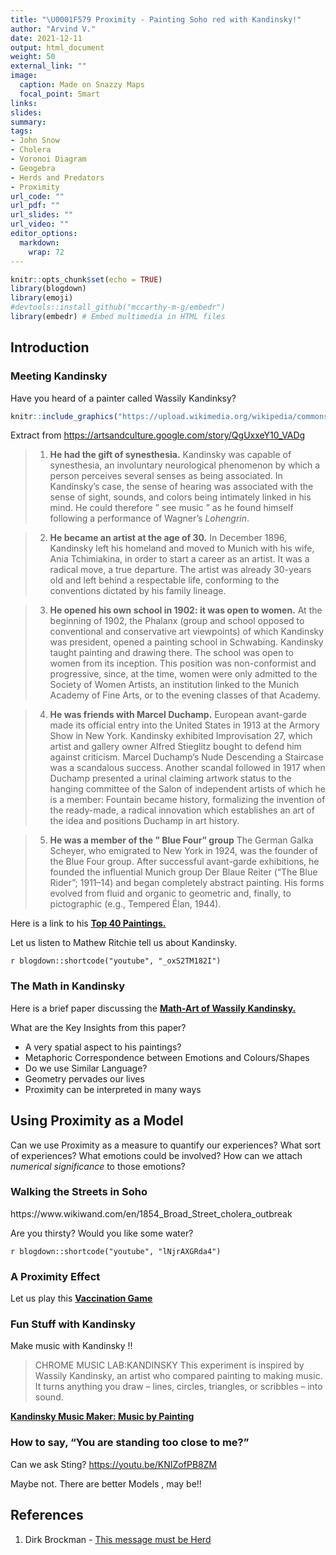 ```yaml
---
title: "\U0001F579 Proximity - Painting Soho red with Kandinsky!"
author: "Arvind V."
date: 2021-12-11
output: html_document
weight: 50
external_link: ""
image:
  caption: Made on Snazzy Maps
  focal_point: Smart
links:
slides: 
summary: 
tags:
- John Snow
- Cholera
- Voronoi Diagram
- Geogebra
- Herds and Predators
- Proximity
url_code: ""
url_pdf: ""
url_slides: ""
url_video: ""
editor_options: 
  markdown: 
    wrap: 72
---
```


```r
knitr::opts_chunk$set(echo = TRUE)
library(blogdown)
library(emoji)
#devtools::install_github("mccarthy-m-g/embedr")
library(embedr) # Embed multimedia in HTML files
```


## Introduction

### Meeting Kandinsky

Have you heard of a painter called Wassily Kandinksy?

```r
knitr::include_graphics("https://upload.wikimedia.org/wikipedia/commons/8/8a/Vassily-Kandinsky.jpeg")
```

Extract from <https://artsandculture.google.com/story/QgUxxeY10_VADg>

> 1. **He had the gift of synesthesia.**
    Kandinsky was capable of synesthesia, an involuntary neurological phenomenon by which a person perceives several senses as being associated.
In Kandinsky's case, the sense of hearing was associated with the sense of sight, sounds, and colors being intimately linked in his mind. He could therefore " see music " as he found himself following a performance of Wagner's *Lohengrin*. 

> 2. **He became an artist at the age of 30.**
In December 1896, Kandinsky left his homeland and moved to Munich with his wife, Ania Tchimiakina, in order to start a career as an artist. It was a radical move, a true departure. The artist was already 30-years old and left behind a respectable life, conforming to the conventions dictated by his family lineage.

> 3. **He opened his own school in 1902: it was open to women.**
At the beginning of 1902, the Phalanx (group and school opposed to conventional and conservative art viewpoints) of which Kandinsky was president, opened a painting school in Schwabing. Kandinsky taught painting and drawing there. The school was open to women from its inception. This position was non-conformist and progressive, since, at the time, women were only admitted to the Society of Women Artists, an institution linked to the Munich Academy of Fine Arts, or to the evening classes of that Academy. 

>4. **He was friends with Marcel Duchamp.**
European avant-garde made its official entry into the United States in 1913 at the Armory Show in New York. Kandinsky exhibited Improvisation 27, which artist and gallery owner Alfred Stieglitz bought to defend him against criticism. Marcel Duchamp's Nude Descending a Staircase was a scandalous success.
Another scandal followed in 1917 when Duchamp presented a urinal claiming artwork status to the hanging committee of the Salon of independent artists of which he is a member: Fountain became history, formalizing the invention of the ready-made, a radical innovation which establishes an art of the idea and positions Duchamp in art history. 

> 5. **He was a member of the " Blue Four" group**
The German Galka Scheyer, who emigrated to New York in 1924, was the founder of the Blue Four group. After successful avant-garde exhibitions, he founded the influential Munich group Der Blaue Reiter (“The Blue Rider”; 1911–14) and began completely abstract painting. His forms evolved from fluid and organic to geometric and, finally, to pictographic (e.g., Tempered Élan, 1944).

Here is a link to his <u>[**Top 40 Paintings.**](https://www.wassilykandinsky.net/painting1896-1944.php)</u>



Let us listen to Mathew Ritchie tell us about Kandinsky.

`r blogdown::shortcode("youtube", "_oxS2TM182I")`


### The Math in Kandinsky

Here is a brief paper discussing the <u>[**Math-Art of Wassily Kandinsky.**](/pdf/Proximity/Kandinsky-MathArtist.pdf)</u>

What are the Key Insights from this paper?

- A very spatial aspect to his paintings?
- Metaphoric Correspondence between Emotions and Colours/Shapes
- Do we use Similar Language?
- Geometry pervades our lives
- Proximity can be interpreted in many ways

## Using Proximity as a Model

Can we use Proximity as a measure to quantify our experiences? 
What sort of experiences? 
What emotions could be involved?
How can we attach *numerical significance* to those emotions?

### Walking the Streets in Soho

https://www.wikiwand.com/en/1854_Broad_Street_cholera_outbreak

Are you thirsty? Would you like some water?  

`r blogdown::shortcode("youtube", "lNjrAXGRda4")`


### A Proximity Effect

Let us play this <u>[**Vaccination Game**](https://rocs.hu-berlin.de/D3/herd/)</u>



### Fun Stuff with Kandinsky

Make music with Kandinsky !! 

> CHROME MUSIC LAB:KANDINSKY
This experiment is inspired by Wassily Kandinsky, an artist who compared painting to making music. It turns anything you draw – lines, circles, triangles, or scribbles – into sound.

<u>[**Kandinsky Music Maker: Music by Painting**](https://musiclab.chromeexperiments.com/kandinsky/)</u>

### How to say, "You are standing too close to me?"

Can we ask Sting? <u>https://youtu.be/KNIZofPB8ZM</u>

Maybe not.  There are better Models , may be!!

## References

1. Dirk Brockman - [This message must be Herd](/pdf/Proximity/Brockman-ThisMessageMustBeHerd.pdf)


